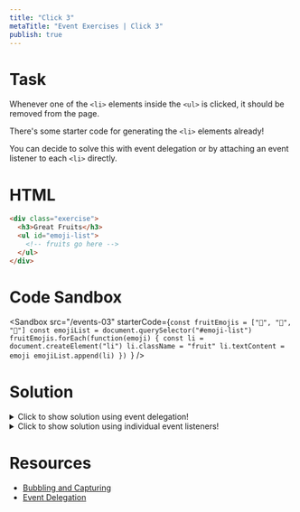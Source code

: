 ```yaml
---
title: "Click 3"
metaTitle: "Event Exercises | Click 3"
publish: true
---
```


# Task

Whenever one of the `<li>` elements inside the `<ul>` is clicked, it should be removed from the page.

There's some starter code for generating the `<li>` elements already!

You can decide to solve this with event delegation or by attaching an event listener to each `<li>` directly.

# HTML

```html
<div class="exercise">
  <h3>Great Fruits</h3>
  <ul id="emoji-list">
    <!-- fruits go here -->
  </ul>
</div>
```

# Code Sandbox
<Sandbox src="/events-03" starterCode={`const fruitEmojis = ["🍏", "🍉", "🍍"]
const emojiList = document.querySelector("#emoji-list")
fruitEmojis.forEach(function(emoji) {
  const li = document.createElement("li")
  li.className = "fruit"
  li.textContent = emoji
  emojiList.append(li)
})
`} />

# Solution

<details>
  <summary>Click to show solution using event delegation!</summary>

```javascript
const fruitEmojis = ["🍏", "🍉", "🍍"]
const emojiList = document.querySelector("#emoji-list")

fruitEmojis.forEach(function(emoji) {
  const li = document.createElement("li")
  li.className = "fruit"
  li.textContent = emoji
  emojiList.append(li)
})

emojiList.addEventListener("click", function(event) {
  if (event.target.matches("li")) {
    event.target.remove()
  }
})
```

</details>

<details>
  <summary>Click to show solution using individual event listeners!</summary>

```javascript
const fruitEmojis = ["🍏", "🍉", "🍍"]
const emojiList = document.querySelector("#emoji-list")

fruitEmojis.forEach(function(emoji) {
  const li = document.createElement("li")
  li.className = "fruit"
  li.textContent = emoji
  li.addEventListener("click", function() {
    li.remove()
  })
  emojiList.append(li)
})
```

</details>

# Resources

- [Bubbling and Capturing](https://javascript.info/bubbling-and-capturing)
- [Event Delegation](https://javascript.info/event-delegation)
